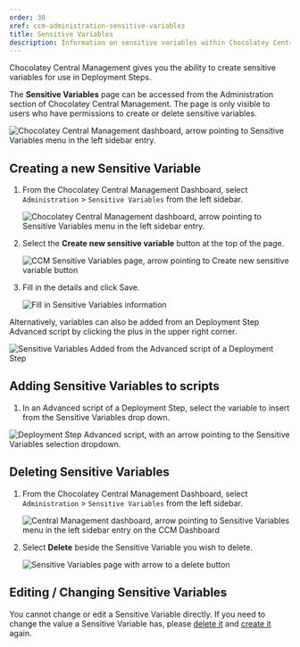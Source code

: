 ---
order: 30
xref: ccm-administration-sensitive-variables
title: Sensitive Variables
description: Information on sensitive variables within Chocolatey Central Management
---

Chocolatey Central Management gives you the ability to create sensitive variables for use in Deployment Steps.

The **Sensitive Variables** page can be accessed from the Administration section of Chocolatey Central Management. The page is only visible to users who have permissions to create or delete sensitive variables.

![Chocolatey Central Management dashboard, arrow pointing to Sensitive Variables menu in the left sidebar entry.](/images/ccm-playwright/dashboard/left-menu-nested-sensitive-variables.png)

## Creating a new Sensitive Variable

1. From the Chocolatey Central Management Dashboard, select `Administration` > `Sensitive Variables` from the left sidebar.

    ![Chocolatey Central Management dashboard, arrow pointing to Sensitive Variables menu in the left sidebar entry.](/images/ccm-playwright/dashboard/left-menu-nested-sensitive-variables.png)
1. Select the <i class="fa-solid fa-plus" aria-hidden="true"></i> **Create new sensitive variable** button at the top of the page.

    ![CCM Sensitive Variables page, arrow pointing to Create new sensitive variable button](/images/ccm-playwright/administration/sensitive-variables/button-create-new-sensitive-variable.png)
1. Fill in the details and click Save.

    ![Fill in Sensitive Variables information](/images/ccm-playwright/administration/sensitive-variables/modal-new-sensitive-variable.png)

Alternatively, variables can also be added from an Deployment Step Advanced script by clicking the <i class="fa-solid fa-plus" aria-hidden="true"></i> plus in the upper right corner.

![Sensitive Variables Added from the Advanced script of a Deployment Step](/images/ccm-playwright/deployment-plans/edit/modal-step-button-create-sensitive-variable.png)

## Adding Sensitive Variables to scripts

<SensitiveVariablesNote />

1. In an Advanced script of a Deployment Step, select the variable to insert from the Sensitive Variables drop down.

![Deployment Step Advanced script, with an arrow pointing to the Sensitive Variables selection dropdown.](/images/ccm-playwright/deployment-plans/edit/modal-step-advanced-command-select-sensitive-variable.png)

## Deleting Sensitive Variables

1. From the Chocolatey Central Management Dashboard, select `Administration` > `Sensitive Variables` from the left sidebar.

    ![Central Management dashboard, arrow pointing to Sensitive Variables menu in the left sidebar entry on the CCM Dashboard](/images/ccm-playwright/dashboard/left-menu-nested-sensitive-variables.png)
1. Select <i class="fa-solid fa-trash-can" aria-hidden="true"></i> **Delete** beside the Sensitive Variable you wish to delete.

    ![Sensitive Variables page with arrow to a delete button](/images/ccm-playwright/administration/sensitive-variables/button-quick-action-delete.png)

## Editing / Changing Sensitive Variables

You cannot change or edit a Sensitive Variable directly. If you need to change the value a Sensitive Variable has, please [delete it](#deleting-sensitive-variables) and [create it](#creating-a-new-sensitive-variable) again.